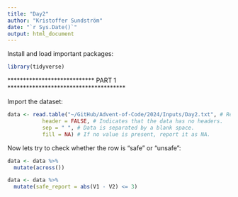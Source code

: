 ```yaml
---
title: "Day2"
author: "Kristoffer Sundström"
date: "`r Sys.Date()`"
output: html_document
---
```


Install and load important packages:
```r
library(tidyverse)
```


**************************** PART 1 **************************************

Import the dataset:
```r
data <- read.table("~/GitHub/Advent-of-Code/2024/Inputs/Day2.txt", # Reads the table from the GitHub directory.
           header = FALSE, # Indicates that the data has no headers.
           sep = " ", # Data is separated by a blank space.
           fill = NA) # If no value is present, report it as NA.
```

Now lets try to check whether the row is "safe" or "unsafe":
```r
data <- data %>%
  mutate(across())
```

```r
data <- data %>%
  mutate(safe_report = abs(V1 - V2) <= 3)
```